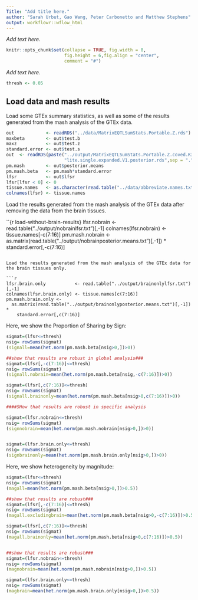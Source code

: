```yaml
---
Title: "Add title here."
author: "Sarah Urbut, Gao Wang, Peter Carbonetto and Matthew Stephens"
output: workflowr::wflow_html
---
```


*Add text here.*

```r
knitr::opts_chunk$set(collapse = TRUE, fig.width = 8,
                      fig.height = 6,fig.align = "center",
                      comment = "#")
```

*Add text here.*

```r
thresh <- 0.05
```

## Load data and mash results

Load some GTEx summary statistics, as well as some of the results
generated from the mash analysis of the GTEx data.

```r
out            <- readRDS("../data/MatrixEQTLSumStats.Portable.Z.rds")
maxbeta        <- out$test.b
maxz           <- out$test.z
standard.error <- out$test.s
out  <- readRDS(paste("../output/MatrixEQTLSumStats.Portable.Z.coved.K3.P3",
                      "lite.single.expanded.V1.posterior.rds",sep = "."))
pm.mash        <- out$posterior.means
pm.mash.beta   <- pm.mash*standard.error
lfsr           <- out$lfsr
lfsr[lfsr < 0] <- 0
tissue.names   <- as.character(read.table("../data/abbreviate.names.txt")[,2])
colnames(lfsr) <- tissue.names
```

Load the results generated from the mash analysis of the GTEx data
after removing the data from the brain tissues.

``{r load-without-brain-results} 
lfsr.nobrain           <- read.table("../output/nobrainlfsr.txt")[,-1]
colnames(lfsr.nobrain) <- tissue.names[-c(7:16)]
pm.mash.nobrain <-
  as.matrix(read.table("../output/nobrainposterior.means.txt")[,-1]) *
    standard.error[,-c(7:16)]
```

Load the results generated from the mash analysis of the GTEx data for
the brain tissues only.

```r
lfsr.brain.only           <- read.table("../output/brainonlylfsr.txt")[,-1]
colnames(lfsr.brain.only) <- tissue.names[c(7:16)]
pm.mash.brain.only <-
  as.matrix(read.table("../output/brainonlyposterior.means.txt")[,-1]) *
    standard.error[,c(7:16)]
```

Here, we show the Proportion of Sharing by Sign:

```r
sigmat=(lfsr<=thresh)
nsig= rowSums(sigmat)
(signall=mean(het.norm(pm.mash.beta[nsig>0,])>0))

##show that results are robust in global analysis###
sigmat=(lfsr[,-c(7:16)]<=thresh)
nsig= rowSums(sigmat)
(signall.nobrain=mean(het.norm(pm.mash.beta[nsig,-c(7:16)])>0))

sigmat=(lfsr[,c(7:16)]<=thresh)
nsig= rowSums(sigmat)
(signall.brainonly=mean(het.norm(pm.mash.beta[nsig>0,c(7:16)])>0))

####SHow that results are robust in specific analysis

sigmat=(lfsr.nobrain<=thresh)
nsig= rowSums(sigmat)
(signnobrain=mean(het.norm(pm.mash.nobrain[nsig>0,])>0))


sigmat=(lfsr.brain.only<=thresh)
nsig= rowSums(sigmat)
(signbrainonly=mean(het.norm(pm.mash.brain.only[nsig>0,])>0))
```

Here, we show heterogeneity by magnitude:

```r
sigmat=(lfsr<=thresh)
nsig= rowSums(sigmat)
(magall=mean(het.norm(pm.mash.beta[nsig>0,])>0.5))

##show that results are robust###
sigmat=(lfsr[,-c(7:16)]<=thresh)
nsig= rowSums(sigmat)
(magall.excludingbrain=mean(het.norm(pm.mash.beta[nsig>0,-c(7:16)])>0.5))

sigmat=(lfsr[,c(7:16)]<=thresh)
nsig= rowSums(sigmat)
(magall.brainonly=mean(het.norm(pm.mash.beta[nsig>0,c(7:16)])>0.5))


##show that results are robust###
sigmat=(lfsr.nobrain<=thresh)
nsig= rowSums(sigmat)
(magnobrain=mean(het.norm(pm.mash.nobrain[nsig>0,])>0.5))

sigmat=(lfsr.brain.only<=thresh)
nsig= rowSums(sigmat)
(magbrain=mean(het.norm(pm.mash.brain.only[nsig>0,])>0.5))
```